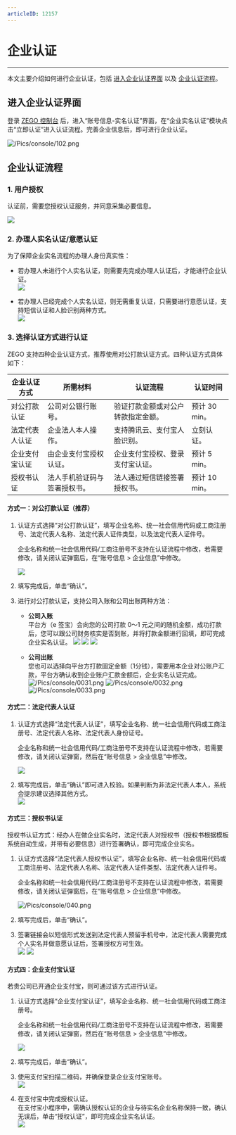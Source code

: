 ```yaml
---
articleID: 12157
---
```

# 企业认证

- - -

本文主要介绍如何进行企业认证，包括 [进入企业认证界面](12157#1) 以及 [企业认证流程](12157#2)。

## 进入企业认证界面
登录 [ZEGO 控制台](https://console.zego.im) 后，进入“账号信息-实名认证”界面，在“企业实名认证”模块点击“立即认证”进入认证流程。完善企业信息后，即可进行企业认证。

![/Pics/console/102.png](http://doc.oa.zego.im/Pics/console/102.png)



## 企业认证流程

### 1. 用户授权

认证前，需要您授权认证服务，并同意采集必要信息。

![](/Pics/console/0003.png)

### 2. 办理人实名认证/意愿认证

为了保障企业实名流程的办理人身份真实性：

- 若办理人未进行个人实名认证，则需要先完成办理人认证后，才能进行企业认证。   
![](/Pics/console/0024.png)

- 若办理人已经完成个人实名认证，则无需重复认证，只需要进行意愿认证，支持短信认证和人脸识别两种方式。   
![](/Pics/console/0026.png)

### 3. 选择认证方式进行认证

ZEGO 支持四种企业认证方式，推荐使用对公打款认证方式。四种认证方式具体如下：


| 企业认证方式 | 所需材料 | 认证流程 | 认证时间 |
| ---- | ---- | ---- | ---- |
| 对公打款认证 | 公司对公银行账号。 | 验证打款金额或对公户转款指定金额。 | 预计 30 min。 |
| 法定代表人认证 | 企业法人本人操作。 | 支持腾讯云、支付宝人脸识别。 | 立刻认证。 |
| 企业支付宝认证 | 由企业支付宝授权认证。 | 企业支付宝授权、登录支付宝认证。 | 预计 5 min。 |
| 授权书认证 | 法人手机验证码与签署授权书。 | 法人通过短信链接签署授权书。 |预计 10 min。 |


#### 方式一：对公打款认证（推荐）

1. 认证方式选择“对公打款认证”，填写企业名称、统一社会信用代码或工商注册号、法定代表人名称、法定代表人证件类型，以及法定代表人证件号。   

    <div class="mk-hint">

    企业名称和统一社会信用代码/工商注册号不支持在认证流程中修改，若需要修改，请关闭认证弹窗后，在“账号信息 > 企业信息”中修改。
    </div>

    ![](/Pics/console/0027.png)

2. 填写完成后，单击“确认”。

3. 进行对公打款认证，支持公司入账和公司出账两种方法：   
    - **公司入账**   
平台方（e 签宝）会向您的公司打款 0～1 元之间的随机金额，成功打款后，您可以跟公司财务核实是否到账，并将打款金额进行回填，即可完成企业实名认证。
![](/Pics/console/0028.png)
![](/Pics/console/0029.png)
![](/Pics/console/0030.png)

    - **公司出账**    
您也可以选择向平台方打款固定金额（1分钱），需要用本企业对公账户汇款，平台方确认收到企业账户汇款金额后，企业实名认证完成。
![/Pics/console/0031.png](http://doc.oa.zego.im/Pics/console/0031.png)
![/Pics/console/0032.png](http://doc.oa.zego.im/Pics/console/0032.png)
![/Pics/console/0033.png](http://doc.oa.zego.im/Pics/console/0033.png)

#### 方式二：法定代表人认证

1. 认证方式选择“法定代表人认证”，填写企业名称、统一社会信用代码或工商注册号、法定代表人名称、法定代表人身份证号。    

    <div class="mk-hint">

    企业名称和统一社会信用代码/工商注册号不支持在认证流程中修改，若需要修改，请关闭认证弹窗，然后在“账号信息 > 企业信息”中修改。
    </div>

    ![](/Pics/console/0034.png)

2. 填写完成后，单击“确认”即可进入校验。如果判断为非法定代表人本人，系统会提示建议选择其他方式。   
![](/Pics/console/0038.png)

#### 方式三：授权书认证

授权书认证方式：经办人在做企业实名时，法定代表人对授权书（授权书根据模板系统自动生成，并带有必要信息）进行签署确认，即可完成企业实名。

1. 认证方式选择“法定代表人授权书认证”，填写企业名称、统一社会信用代码或工商注册号、法定代表人名称、法定代表人证件类型、法定代表人证件号。

    <div class="mk-hint">

    企业名称和统一社会信用代码/工商注册号不支持在认证流程中修改，若需要修改，请关闭认证弹窗后，在“账号信息 > 企业信息”中修改。
    </div>

    ![/Pics/console/040.png](http://doc.oa.zego.im/Pics/console/040.png)

2. 填写完成后，单击“确认”。

3. 签署链接会以短信形式发送到法定代表人预留手机号中，法定代表人需要完成个人实名并做意愿认证后，签署授权方可生效。   
![](/Pics/console/0039.png)
![](/Pics/console/0040.png)

#### 方式四：企业支付宝认证

若贵公司已开通企业支付宝，则可通过该方式进行认证。

1. 认证方式选择“企业支付宝认证”，填写企业名称、统一社会信用代码或工商注册号。

    <div class="mk-hint">

    企业名称和统一社会信用代码/工商注册号不支持在认证流程中修改，若需要修改，请关闭认证弹窗，然后在“账号信息 > 企业信息”中修改。
    </div>

    ![](/Pics/console/0041.png)

2. 填写完成后，单击“确认”。

3. 使用支付宝扫描二维码，并确保登录企业支付宝账号。   
![](/Pics/console/0042.png)

4. 在支付宝中完成授权认证。   
在支付宝小程序中，需确认授权认证的企业与待实名企业名称保持一致，确认无误后，单击“授权认证”，即可完成企业实名认证。    
![](/Pics/console/0043.png)
